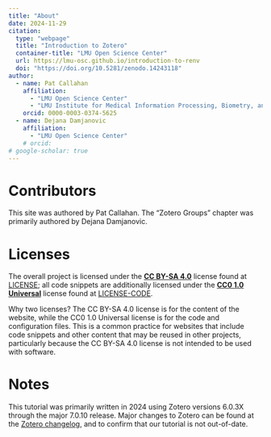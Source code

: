 ```yaml
---
title: "About"
date: 2024-11-29
citation:
  type: "webpage"
  title: "Introduction to Zotero"
  container-title: "LMU Open Science Center"
  url: https://lmu-osc.github.io/introduction-to-renv
  doi: "https://doi.org/10.5281/zenodo.14243118"
author:
  - name: Pat Callahan
    affiliation:
      - "LMU Open Science Center"
      - "LMU Institute for Medical Information Processing, Biometry, and Epidemiology (IBE)"
    orcid: 0000-0003-0374-5625
  - name: Dejana Damjanovic
    affiliation:
      - "LMU Open Science Center"
    # orcid:
# google-scholar: true
---
```



# Contributors

This site was authored by Pat Callahan. The "Zotero Groups" chapter was primarily authored by Dejana Damjanovic.

# Licenses

The overall project is licensed under the **[CC BY-SA 4.0](https://creativecommons.org/licenses/by-sa/4.0/)** license found at [LICENSE](LICENSE.md); all code snippets are additionally licensed under the **[CC0 1.0 Universal](https://creativecommons.org/publicdomain/zero/1.0/)** license found at [LICENSE-CODE](LICENSE-CODE.md).

Why two licenses? The CC BY-SA 4.0 license is for the content of the website, while the CC0 1.0 Universal license is for the code and configuration files. This is a common practice for websites that include code snippets and other content that may be reused in other projects, particularly because the CC BY-SA 4.0 license is not intended to be used with software.

# Notes

This tutorial was primarily written in 2024 using Zotero versions 6.0.3X through the major 7.0.10 release. Major changes to Zotero can be found at the [Zotero changelog](https://www.zotero.org/support/changelog), and to confirm that our tutorial is not out-of-date. 

